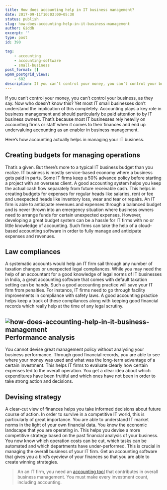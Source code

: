 ```yaml
---
title: How does accounting help in IT business management?
date: 2017-09-11T10:03:00+05:30
status: publish
slug: how-does-accounting-help-in-it-business-management
author: Giddh
excerpt: ''
type: post
id: 390

tag:
    - accounting
    - accounting-software
    - small-business
post_format: []
wpmm_postgrid_views:
    - 682
description: If you can’t control your money, you can’t control your business, as they say. Now who doesn’t know this? Yet most IT small businesses don’t 
---
```

If you can’t control your money, you can’t control your business, as they say. Now who doesn’t know this? Yet most IT small businesses don’t understand the implication of this completely. Accounting plays a key role in business management and should particularly be paid attention to by IT business owners. That’s because most IT businesses rely heavily on accounting firms or staff when it comes to their finances and end up undervaluing accounting as an enabler in business management.

Here’s how accounting actually helps in managing your IT business.

Creating budgets for managing operations
----------------------------------------

That’s a given. But there’s more to a typical IT business budget than you realize. IT business is mostly service-based economy where a business gets paid in parts. Some IT firms keep a 50% advance policy before starting a project with an overseas client. A good accounting system helps you keep the actual cash flow separately from future receivable cash. This helps in creating budgets for expenses for regular heads like salaries, rent or fee and unexpected heads like inventory loss, wear and tear or repairs. An IT firm is able to anticipate revenues and expenses through a balanced budget and is never thrown into an emergency situation where business owners need to arrange funds for certain unexpected expenses. However, developing a great budget system can be a hassle for IT firms with no or little knowledge of accounting. Such firms can take the help of a cloud-based accounting software in order to fully manage and anticipate expenses and revenues.

Law compliances
---------------

A systematic accounts would help an IT firm sail through any number of taxation changes or unexpected legal compliances. While you may need the help of an accountant for a good knowledge of legal norms of IT businesses in India, a great accounting software that comes with default taxation setting can be handy. Such a good accounting practice will save your IT firm from penalties. For instance, IT firms need to go through facility improvements in compliance with safety laws. A good accounting practice helps keep a track of these compliances along with keeping good financial records which really help at the time of any legal scrutiny.

<img class="wp-block-image size-large" src = "https://miro.medium.com/max/1536/1*J25qPC0-K_RLYLO8l3ufJA.jpeg" alt="how-does-accounting-help-in-it-business-management" />Performance analysis
--------------------

You cannot devise great management policy without analysing your business performance. Through good financial records, you are able to see where your money was used and what was the long-term advantage of a certain investment. This helps IT firms to evaluate clearly how certain expenses led to the overall operation. You get a clear idea about which expenditures have been fruitful and which ones have not been in order to take strong action and decisions.

Devising strategy
-----------------

A clear-cut view of finances helps you take informed decisions about future course of action. In order to survive in a competitive IT world, this is particularly of great importance. You are able to understand IT market norms in the light of your own financial data. You know the economic landscape that you are operating in. This helps you devise a more competitive strategy based on the past financial analysis of your business. You now know which operation costs can be cut, which tasks can be automated and which departments have under-performed. This is crucial in managing the overall business of your IT firm. Get an accounting software that gives you a bird’s eyeview of your finances so that you are able to create winning strategies.

> An an IT firm, you need an [accounting tool](https://giddh.com) that contributes in overall business management. You must make every investment count, including accounting.